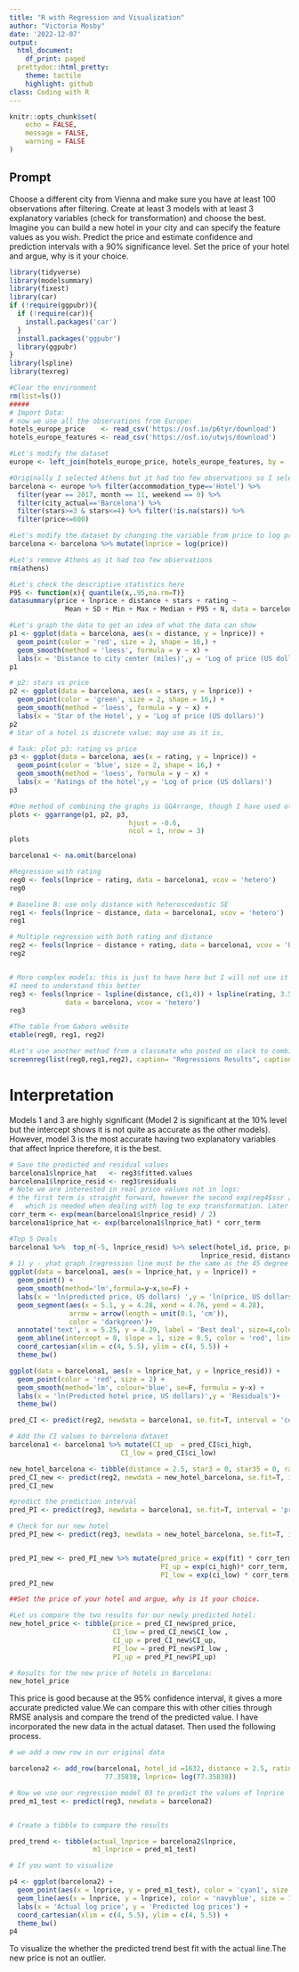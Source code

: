 ---
title: "R with Regression and Visualization"
author: "Victoria Mosby"
date: '2022-12-07'
output:
  html_document:
    df_print: paged
  prettydoc::html_pretty:
    theme: tactile
    highlight: github
class: Coding with R
---

```{r setup, include=FALSE}
knitr::opts_chunk$set(
	echo = FALSE,
	message = FALSE,
	warning = FALSE
)
```

## Prompt
Choose a different city from Vienna and make sure you have at least 100 observations after filtering.
Create at least 3 models with at least 3 explanatory variables (check for transformation) and choose the best. 
Imagine you can build a new hotel in your city and can specify the feature values as you wish. 
Predict the price and estimate confidence and prediction intervals with a 90% significance level.
Set the price of your hotel and argue, why is it your choice.

```{r}
library(tidyverse)
library(modelsummary)
library(fixest)
library(car)
if (!require(ggpubr)){
  if (!require(car)){
    install.packages('car')
  }
  install.packages('ggpubr')
  library(ggpubr)
}
library(lspline)
library(texreg)

#Clear the environment
rm(list=ls())
#####
# Import Data:
# now we use all the observations from Europe:
hotels_europe_price    <- read_csv('https://osf.io/p6tyr/download')
hotels_europe_features <- read_csv('https://osf.io/utwjs/download')

#Let's modify the dataset 
europe <- left_join(hotels_europe_price, hotels_europe_features, by = 'hotel_id')

#Originally I selected Athens but it had too few observations so I selected Barcelona which has 249
barcelona <- europe %>% filter(accommodation_type=='Hotel') %>%
  filter(year == 2017, month == 11, weekend == 0) %>% 
  filter(city_actual=='Barcelona') %>%
  filter(stars>=3 & stars<=4) %>% filter(!is.na(stars)) %>%
  filter(price<=600)

#Let's modify the dataset by changing the variable from price to log price
barcelona <- barcelona %>% mutate(lnprice = log(price))

#Let's remove Athens as it had too few observations 
rm(athens)

#Let's check the descriptive statistics here 
P95 <- function(x){ quantile(x,.95,na.rm=T)}
datasummary(price + lnprice + distance + stars + rating ~ 
              Mean + SD + Min + Max + Median + P95 + N, data = barcelona)

#Let's graph the data to get an idea of what the data can show
p1 <- ggplot(data = barcelona, aes(x = distance, y = lnprice)) +
  geom_point(color = 'red', size = 2, shape = 16,) + 
  geom_smooth(method = 'loess', formula = y ~ x) +
  labs(x = 'Distance to city center (miles)',y = 'Log of price (US dollars)')
p1

# p2: stars vs price
p2 <- ggplot(data = barcelona, aes(x = stars, y = lnprice)) +
  geom_point(color = 'green', size = 2, shape = 16,) + 
  geom_smooth(method = 'loess', formula = y ~ x) +
  labs(x = 'Star of the Hotel', y = 'Log of price (US dollars)')
p2
# Star of a hotel is discrete value: may use as it is, 

# Task: plot p3: rating vs price
p3 <- ggplot(data = barcelona, aes(x = rating, y = lnprice)) +
  geom_point(color = 'blue', size = 2, shape = 16,) + 
  geom_smooth(method = 'loess', formula = y ~ x) +
  labs(x = 'Ratings of the hotel',y = 'Log of price (US dollars)')
p3

#One method of combining the graphs is GGArrange, though I have used others in the past
plots <- ggarrange(p1, p2, p3,
                              hjust = -0.6,
                              ncol = 1, nrow = 3)
plots

barcelona1 <- na.omit(barcelona)

#Regression with rating
reg0 <- feols(lnprice ~ rating, data = barcelona1, vcov = 'hetero')
reg0

# Baseline B: use only distance with heteroscedastic SE
reg1 <- feols(lnprice ~ distance, data = barcelona1, vcov = 'hetero')
reg1

# Multiple regression with both rating and distance
reg2 <- feols(lnprice ~ distance + rating, data = barcelona1, vcov = 'hetero')
reg2


# More complex models: this is just to have here but I will not use it for evaluation as 
#I need to understand this better
reg3 <- feols(lnprice ~ lspline(distance, c(1,4)) + lspline(rating, 3.5) ,
              data = barcelona, vcov = 'hetero')
reg3

#The table from Gabors website 
etable(reg0, reg1, reg2)

#Let's use another method from a classmate who posted on slack to combine the regressions
screenreg(list(reg0,reg1,reg2), caption= "Regressions Results", caption.above=TRUE)
```
# Interpretation

Models 1 and 3 are highly significant (Model 2 is significant at the 10% level but the intercept shows it is not quite as accurate as the other models). However, model 3 is the most accurate having two explanatory variables that affect lnprice therefore, it is the best. 

```{r}
# Save the predicted and residual values
barcelona1$lnprice_hat   <- reg3$fitted.values
barcelona1$lnprice_resid <- reg3$residuals
# Note we are interested in real price values not in logs:
# the first term is straight forward, however the second exp(reg4$ssr /2) is a correction term 
#   which is needed when dealing with log to exp transformation. Later in DA3 it will be discussed.
corr_term <- exp(mean(barcelona1$lnprice_resid) / 2)
barcelona1$price_hat <- exp(barcelona1$lnprice_hat) * corr_term

#Top 5 Deals 
barcelona1 %>%  top_n(-5, lnprice_resid) %>% select(hotel_id, price, price_hat, lnprice, lnprice_hat ,
                                                lnprice_resid, distance, stars, rating)
# 1) y - yhat graph (regression line must be the same as the 45 degree line!)
ggplot(data = barcelona1, aes(x = lnprice_hat, y = lnprice)) +
  geom_point() + 
  geom_smooth(method='lm',formula=y~x,se=F) +
  labs(x = 'ln(predicted price, US dollars) ',y = 'ln(price, US dollars)')+
  geom_segment(aes(x = 5.1, y = 4.28, xend = 4.76, yend = 4.28), 
               arrow = arrow(length = unit(0.1, 'cm')),
               color = 'darkgreen')+
  annotate('text', x = 5.25, y = 4.29, label = 'Best deal', size=4,color = 'darkgreen')+
  geom_abline(intercept = 0, slope = 1, size = 0.5, color = 'red', linetype = 'dashed') +
  coord_cartesian(xlim = c(4, 5.5), ylim = c(4, 5.5)) +
  theme_bw()

ggplot(data = barcelona1, aes(x = lnprice_hat, y = lnprice_resid)) +
  geom_point(color = 'red', size = 2) + 
  geom_smooth(method='lm', colour='blue', se=F, formula = y~x) +
  labs(x = 'ln(Predicted hotel price, US dollars)',y = 'Residuals')+
  theme_bw() 

pred_CI <- predict(reg2, newdata = barcelona1, se.fit=T, interval = 'confidence')

# Add the CI values to barcelona dataset
barcelona1 <- barcelona1 %>% mutate(CI_up  = pred_CI$ci_high,
                            CI_low = pred_CI$ci_low)

new_hotel_barcelona <- tibble(distance = 2.5, star3 = 0, star35 = 0, rating = 3.2)
pred_CI_new <- predict(reg2, newdata = new_hotel_barcelona, se.fit=T, interval = 'confidence')
pred_CI_new

#predict the prediction interval
pred_PI <- predict(reg3, newdata = barcelona1, se.fit=T, interval = 'prediction', level=0.95)

# Check for our new hotel
pred_PI_new <- predict(reg3, newdata = new_hotel_barcelona, se.fit=T, interval = 'prediction', level=0.95)


pred_PI_new <- pred_PI_new %>% mutate(pred_price = exp(fit) * corr_term,
                                      PI_up = exp(ci_high)* corr_term,
                                      PI_low = exp(ci_low) * corr_term)
pred_PI_new

##Set the price of your hotel and argue, why is it your choice.

#Let us compare the two results for our newly predicted hotel:
new_hotel_price <- tibble(price = pred_CI_new$pred_price, 
                          CI_low = pred_CI_new$CI_low ,
                          CI_up = pred_CI_new$CI_up,
                          PI_low = pred_PI_new$PI_low ,
                          PI_up = pred_PI_new$PI_up)

# Results for the new price of hotels in Barcelona:
new_hotel_price
```

This price is good because at the 95% confidence interval, it gives a more accurate predicted value.We can compare this with other cities through RMSE analysis and compare the trend of the predicted value.
I have incorporated the new data in the actual dataset. Then used the following process.

```{r}
# we add a new row in our original data

barcelona2 <- add_row(barcelona1, hotel_id =1632, distance = 2.5, rating = 3.2, price =	
                        77.35838, lnprice= log(77.35838))

# Now we use our regression model 03 to predict the values of lnprice
pred_m1_test <- predict(reg3, newdata = barcelona2)


# Create a tibble to compare the results

pred_trend <- tibble(actual_lnprice = barcelona2$lnprice,
                     m1_lnprice = pred_m1_test)

# If you want to visualize

p4 <- ggplot(barcelona2) +
  geom_point(aes(x = lnprice, y = pred_m1_test), color = 'cyan1', size = 2) +
  geom_line(aes(x = lnprice, y = lnprice), color = 'navyblue', size = 1) +
  labs(x = 'Actual log price', y = 'Predicted log prices') +
  coord_cartesian(xlim = c(4, 5.5), ylim = c(4, 5.5)) +
  theme_bw()
p4
```

To visualize the whether the predicted trend best fit with the actual line.The new price is not an outlier. 

